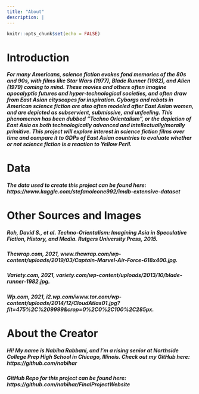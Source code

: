 ```yaml
---
title: "About"
description: |
---
```


```r
knitr::opts_chunk$set(echo = FALSE)
```

# Introduction
##### For many Americans, science fiction evokes fond memories of the 80s and 90s, with films like *Star Wars* (1977), *Blade Runner* (1982), and *Alien* (1979) coming to mind. These movies and others often imagine apocalyptic futures and hyper-technological societies, and often draw from East Asian cityscapes for inspiration. Cyborgs and robots in American science fiction are also often modeled after East Asian women, and are depicted as subservient, submissive, and unfeeling. This phenomenon has been dubbed **"Techno Orientalism"**, or the depiction of East Asia as both technologically advanced and intellectually/morally primitive. This project will explore interest in science fiction films over time and compare it to GDPs of East Asian countries to evaluate whether or not science fiction is a reaction to Yellow Peril.

# Data
##### The data used to create this project can be found here: https://www.kaggle.com/stefanoleone992/imdb-extensive-dataset 

# Other Sources and Images
##### Roh, David S., et al. Techno-Orientalism: Imagining Asia in Speculative Fiction, History, and Media. Rutgers University Press, 2015. 
##### Thewrap.com, 2021, www.thewrap.com/wp-content/uploads/2019/03/Captain-Marvel-Air-Force-618x400.jpg.
##### Variety.com, 2021, variety.com/wp-content/uploads/2013/10/blade-runner-1982.jpg. 
##### Wp.com, 2021, i2.wp.com/www.tor.com/wp-content/uploads/2014/12/CloudAtlas01.jpg?fit=475%2C%209999&crop=0%2C0%2C100%2C285px.

# About the Creator
##### Hi! My name is Nabiha Rabbani, and I'm a rising senior at Northside College Prep High School in Chicago, Illinois. Check out my GitHub here: https://github.com/nabihar

##### GitHub Repo for this project can be found here: https://github.com/nabihar/FinalProjectWebsite



